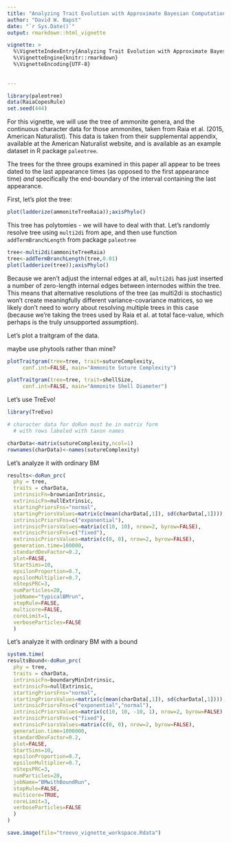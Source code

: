 ```yaml
---
title: "Analyzing Trait Evolution with Approximate Bayesian Computation in TreEvo"
author: "David W. Bapst"
date: "`r Sys.Date()`"
output: rmarkdown::html_vignette

vignette: >
  %\VignetteIndexEntry{Analyzing Trait Evolution with Approximate Bayesian Computation in TreEvo}
  %\VignetteEngine{knitr::rmarkdown}
  %\VignetteEncoding{UTF-8}
  
  
---
```


```r
library(paleotree)
data(RaiaCopesRule)
set.seed(444)

```

For this vignette, we will use the tree of ammonite genera, and the continuous character data for those ammonites, taken from Raia et al. (2015, American Naturalist). This data is taken from their supplemental appendix, available at the American Naturalist website, and is available as an example dataset in R package `paleotree`. 

The trees for the three groups examined in this paper all appear to be trees dated to the last appearance times (as opposed to the first appearance time) *and* specifically the end-boundary of the interval containing the last appearance.

First, let's plot the tree:

```r
plot(ladderize(ammoniteTreeRaia));axisPhylo()
```

This tree has polytomies - we will have to deal with that. Let's randomly resolve tree using `multi2di` from ape, and then use function `addTermBranchLength` from package `paleotree`

```r
tree<-multi2di(ammoniteTreeRaia)
tree<-addTermBranchLength(tree,0.01)
plot(ladderize(tree));axisPhylo()
```

Because we aren't adjust the internal edges at all, `multi2di` has just inserted a number of zero-length internal edges between internodes within the tree. This means that alternative resolutions of the tree (as multi2di is stochastic) won't create meaningfully different variance-covariance matrices, so we likely don't need to worry about resolving multiple trees in this case (because we're taking the trees used by Raia et al. at total face-value, which perhaps is the truly unsupported assumption).


Let's plot a traitgram of the data.

 maybe use phytools rather than mine?


```r
plotTraitgram(tree=tree, trait=sutureComplexity,
	 conf.int=FALSE, main="Ammonite Suture Complexity")

plotTraitgram(tree=tree, trait=shellSize,
	 conf.int=FALSE, main="Ammonite Shell Diameter")
```

Let's use TreEvo!

```r

library(TreEvo)

# character data for doRun must be in matrix form
  # with rows labeled with taxon names

charData<-matrix(sutureComplexity,ncol=1)
rownames(charData)<-names(sutureComplexity)

```

Let's analyze it with ordinary BM

```r
results<-doRun_prc(
  phy = tree,
  traits = charData,
  intrinsicFn=brownianIntrinsic,
  extrinsicFn=nullExtrinsic,
  startingPriorsFns="normal",
  startingPriorsValues=matrix(c(mean(charData[,1]), sd(charData[,1]))),
  intrinsicPriorsFns=c("exponential"),
  intrinsicPriorsValues=matrix(c(10, 10), nrow=2, byrow=FALSE),
  extrinsicPriorsFns=c("fixed"),
  extrinsicPriorsValues=matrix(c(0, 0), nrow=2, byrow=FALSE),
  generation.time=100000,
  standardDevFactor=0.2,
  plot=FALSE,
  StartSims=10,
  epsilonProportion=0.7,
  epsilonMultiplier=0.7,
  nStepsPRC=3,
  numParticles=20,
  jobName="typicalBMrun",
  stopRule=FALSE,
  multicore=FALSE,
  coreLimit=1,
  verboseParticles=FALSE
  )
```

Let's analyze it with ordinary BM with a bound

```r
system.time(
resultsBound<-doRun_prc(
  phy = tree,
  traits = charData,
  intrinsicFn=boundaryMinIntrinsic,
  extrinsicFn=nullExtrinsic,
  startingPriorsFns="normal",
  startingPriorsValues=matrix(c(mean(charData[,1]), sd(charData[,1]))),
  intrinsicPriorsFns=c("exponential","normal"),
  intrinsicPriorsValues=matrix(c(10, 10, -10, 1), nrow=2, byrow=FALSE),
  extrinsicPriorsFns=c("fixed"),
  extrinsicPriorsValues=matrix(c(0, 0), nrow=2, byrow=FALSE),
  generation.time=1000000,
  standardDevFactor=0.2,
  plot=FALSE,
  StartSims=10,
  epsilonProportion=0.7,
  epsilonMultiplier=0.7,
  nStepsPRC=3,
  numParticles=20,
  jobName="BMwithBoundRun",
  stopRule=FALSE,
  multicore=TRUE,
  coreLimit=3,
  verboseParticles=FALSE
  )
)

```


```r

save.image(file="treevo_vignette_workspace.Rdata")

```


